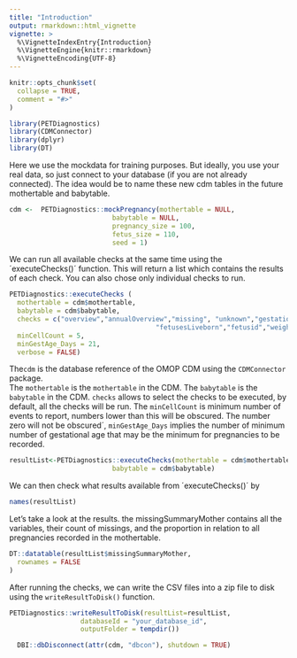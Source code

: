```yaml
---
title: "Introduction"
output: rmarkdown::html_vignette
vignette: >
  %\VignetteIndexEntry{Introduction}
  %\VignetteEngine{knitr::rmarkdown}
  %\VignetteEncoding{UTF-8}
---
```


```r
knitr::opts_chunk$set(
  collapse = TRUE,
  comment = "#>"
)
```

```r
library(PETDiagnostics)
library(CDMConnector)
library(dplyr)
library(DT)
```

Here we use the mockdata for training purposes. 
But ideally, you use your real data, so just connect to your database (if you are not already connected). 
The idea would be to name these new cdm tables in the future mothertable and babytable.

```r
cdm <-  PETDiagnostics::mockPregnancy(mothertable = NULL,
                          babytable = NULL,
                          pregnancy_size = 100,
                          fetus_size = 110,
                          seed = 1)
```

We can run all available checks at the same time using the ´executeChecks()´ function. This will return a list which contains the results of each check.
You can also chose only individual checks to run.

```r
PETDiagnostics::executeChecks (
  mothertable = cdm$mothertable,  
  babytable = cdm$babytable,                  
  checks = c("overview","annualOverview","missing", "unknown","gestationalAge","datesAgeDist","outcomeMode",
                                     "fetusesLiveborn","fetusid","weightDist","bitSet"),                       
  minCellCount = 5,
  minGestAge_Days = 21,
  verbose = FALSE)
```

The`cdm` is the database reference of the OMOP CDM using the `CDMConnector` package.\
The `mothertable` is the `mothertable` in the CDM. The `babytable` is the `babytable` in the CDM. `checks` allows to select the checks to be executed, by default, all the checks will be run. The `minCellCount` is minimum number of events to report, numbers lower than this will be obscured. The number zero will not be obscured´, `minGestAge_Days` implies the number of minimum number of gestational age that may be the minimum for pregnancies to be recorded. 

```r
resultList<-PETDiagnostics::executeChecks(mothertable = cdm$mothertable,               
                          babytable = cdm$babytable)
```

We can then check what results available from ´executeChecks()´ by

```r
names(resultList)
```

Let's take a look at the results. the missingSummaryMother contains all the variables, their count of missings, and the proportion in relation to all pregnancies recorded in the mothertable.

```r
DT::datatable(resultList$missingSummaryMother,
  rownames = FALSE
)
```

After running the checks, we can write the CSV files into a zip file to disk using the `writeResultToDisk()` function.

```r
PETDiagnostics::writeResultToDisk(resultList=resultList,
                  databaseId = "your_database_id", 
                  outputFolder = tempdir())
```

```r
  DBI::dbDisconnect(attr(cdm, "dbcon"), shutdown = TRUE)
```
